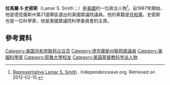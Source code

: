 '''拉馬爾·S·史密斯'''（Lamar S. Smith；{{bd|1947年|11月19日}}）是[[美國|美國]]的一位政治人物<ref name=independencebio>[http://independenceave.org/congress/member/tx/21 Representative Lamar S. Smith] {{webarchive|url=https://web.archive.org/web/20120125080725/http://independenceave.org/congress/member/tx/21 |date=2012-01-25 }}. Independenceave.org. Retrieved on 2012-02-15.</ref>。自1987年開始，他是德克薩斯州第21選舉區選出的美國眾議院議員。他的黨籍是[[共和黨_(美國)|共和黨]]。史密斯也是一位科學家，他是美國眾議院科學委員會的主席。
== 參考資料 ==
{{reflist}}
{{DEFAULTSORT:Smith, Lamar S.}}
[[Category:美国共和党联邦众议员|Category:美国共和党联邦众议员]]
[[Category:德克薩斯州聯邦眾議員|Category:德克薩斯州聯邦眾議員]]
[[Category:美國科學家|Category:美國科學家]]
[[Category:耶魯大學校友|Category:耶魯大學校友]]
[[Category:美国基督教科学派人物|Category:美国基督教科学派人物]]
